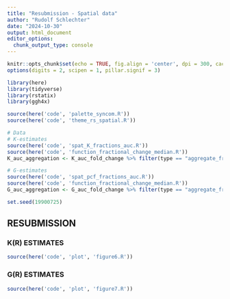 ```yaml
---
title: "Resubmission - Spatial data"
author: "Rudolf Schlechter"
date: "2024-10-30"
output: html_document
editor_options: 
  chunk_output_type: console
---
```


```r
knitr::opts_chunk$set(echo = TRUE, fig.align = 'center', dpi = 300, cache = TRUE)
options(digits = 2, scipen = 1, pillar.signif = 3)

library(here)
library(tidyverse)
library(rstatix)
library(ggh4x)

source(here('code', 'palette_syncom.R'))
source(here('code', 'theme_rs_spatial.R'))

# Data
# K-estimates
source(here('code', 'spat_K_fractions_auc.R'))
source(here('code', 'function_fractional_change_median.R'))
K_auc_aggregation <- K_auc_fold_change %>% filter(type == "aggregate_fraction")

# G-estimates
source(here('code', 'spat_pcf_fractions_auc.R'))
source(here('code', 'function_fractional_change_median.R'))
G_auc_aggregation <- G_auc_fold_change %>% filter(type == "aggregate_fraction")

set.seed(19900725)
```

## RESUBMISSION
### K(R) ESTIMATES

```r
source(here('code', 'plot', 'figure6.R'))
```

### G(R) ESTIMATES

```r
source(here('code', 'plot', 'figure7.R'))
```